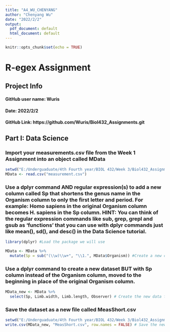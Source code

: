 ```yaml
---
title: "A4_WU_CHENYANG"
author: "Chenyang Wu"
date: "2022/2/2"
output:
  pdf_document: default
  html_document: default
---
```


```r
knitr::opts_chunk$set(echo = TRUE)
```

# R-egex Assignment

## Project Info
#### **GitHub user name**: Wuris
#### **Date**: 2022/2/2
#### **GitHub Link**: https://github.com/Wuris/Biol432_Assignments.git

## Part I: Data Science

### Import your measurements.csv file from the Week 1 Assignment into an object called MData
```r
setwd("E:/Underguaduate/4th Fourth year/BIOL 432/Week 3/Biol432_Assignment3/Assignment 4/Input")
MData <- read.csv("measurement.csv")
```


### Use a dplyr command AND regular expression(s) to add a new column called Sp that shortens the genus name in the Organism column to only the first letter and period. For example: Homo sapiens in the original Organism column becomes H. sapiens in the Sp column. HINT: You can think of the regular expression commands like sub, grep, grepl and gsub as 'functions' that you can use with dplyr commands just like mean(), sd(), and desc() in the Data Science tutorial.
```r
library(dplyr) #Load the package we will use
```

```r
MData <- MData %>%
  mutate(Sp = sub("(\\w)\\w+", "\\1.", MData$Organism)) #Create a new column called Sp, with the abbreviation of Species names.
```

### Use a dplyr command to create a new dataset BUT with Sp column instead of the Organism column, moved to the beginning in place of the original Organism column.
```r
MData_new <- MData %>%
  select(Sp, Limb.width, Limb.length, Observer) # Create the new data frame
```


### Save the dataset as a new file called MeasShort.csv
```r
setwd("E:/Underguaduate/4th Fourth year/BIOL 432/Week 3/Biol432_Assignment3/Assignment 4/Output")
write.csv(MData_new, "MeasShort.csv", row.names = FALSE) # Save the new data frame
```










